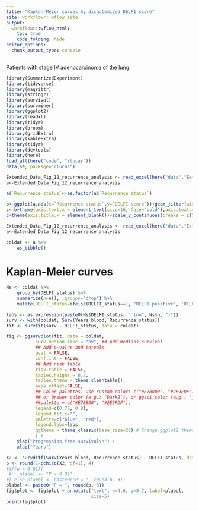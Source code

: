 ```yaml
---
title: "Kaplan-Meier curves by dichotomized DELFI score"
site: workflowr::wflow_site
output:
  workflowr::wflow_html:
    toc: true
    code_folding: hide
editor_options:
  chunk_output_type: console
---
```




Patients with stage IV adenocarcinoma of the lung. 

```r
library(SummarizedExperiment)
library(tidyverse)
library(magrittr)
library(stringr)
library(survival)
library(survminer)
library(ggplot2)
library(readxl)
library(tidyr)
library(broom)
library(gridExtra)
library(kableExtra)
library(tidyr)
library(devtools)
library(here)
load_all(here("code", "rlucas"))
data(se, package="rlucas")
```

```r
Extended_Data_Fig_12_recurrence_analysis <- read_excel(here("data","Extended Data Fig.12_recurrence_analysis.xlsx"))
a<-Extended_Data_Fig_12_recurrence_analysis

a$`Recurrence status`<-as.factor(a$`Recurrence status`)

b<-ggplot(a,aes(x=`Recurrence status`,y=`DELFI score`))+geom_jitter(width=0.1, color="gray", height=0.01)+ geom_boxplot(fill="steelblue", alpha=0.3, outlier.shape=NA, width=0.2) + theme_classic()
c<-b+theme(axis.text.x = element_text(size=16, face="bold"),axis.text.y = element_text(size=16, face="bold"))
c+theme(axis.title.x = element_blank())+scale_y_continuous(breaks = c(0,0.2, 0.4,0.6,0.8,1))+ylab("DELFI Score")+scale_x_discrete(labels=c("0" = "No recurrence", "1" = "Clinical recurrence"))


```

```r
Extended_Data_Fig_12_recurrence_analysis <- read_excel(here("data","Extended Data Fig.12_recurrence_analysis copy.xlsx"))
a<-Extended_Data_Fig_12_recurrence_analysis

coldat <- a %>%
    as_tibble()
```

# Kaplan-Meier curves

```r
Ns <- coldat %>%
    group_by(DELFI_status) %>%
    summarize(n=n(), .groups="drop") %>%
    mutate(DELFI_status=ifelse(DELFI_status==1, "DELFI positive", 'DELFI negative'))

labs <- as.expression(paste0(Ns$DELFI_status, " (n=", Ns$n, ")"))
surv <- with(coldat, Surv(Years_blood, Recurrence_status))
fit <- survfit(surv ~ DELFI_status, data = coldat)

fig <- ggsurvplot(fit, data = coldat,
           surv.median.line = "hv", ## Add medians survival
           ## Add p-value and tervals
           pval = FALSE,
           conf.int = FALSE,
           ## Add risk table
           risk.table = FALSE,
           tables.height = 0.2,
           tables.theme = theme_cleantable(),
           axes.offset=FALSE,
           ## Color palettes. Use custom color: c("#E7B800", "#2E9FDF"),
           ## or brewer color (e.g.: "Dark2"), or ggsci color (e.g.: "jco")
           ##palette = c("#E7B800", "#2E9FDF"),
           legend=c(0.75, 0.8),
           legend.title="", 
           palette=c("blue", "red"),
           legend.labs=labs,
           ggtheme = theme_classic(base_size=20) # Change ggplot2 theme
           ) +
    ylab("Progression free survival\n") +
    xlab("Years")

X2 <- survdiff(Surv(Years_blood, Recurrence_status) ~ DELFI_status, data=coldat)$chisq
p <- round(1-pchisq(X2, df=1), 4)
#if(p < 0.01){
 #   plabel <- "P < 0.01"
#} else plabel <- paste0("P = ", round(p, 3))
plabel <- paste0("P = ", round(p, 3))
fig$plot <- fig$plot + annotate("text", x=4.6, y=0.7, label=plabel,
                                size=5)
print(fig$plot)
```

